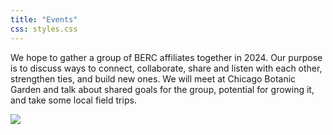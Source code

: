 ```yaml
---
title: "Events"
css: styles.css
---
```


We hope to gather a group of BERC affiliates together in 2024. Our purpose is to discuss ways to connect, collaborate, share and listen with each other, strengthen ties, and build new ones. We will meet at Chicago Botanic Garden and talk about shared goals for the group, potential for growing it, and take some local field trips.

![](images/tree_canopy.png){fig-align="center"}
